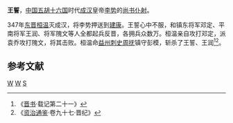 '''王誓'''{{BD|？||347年|}}，[[中国|中国]][[五胡十六国|五胡十六国]]时代[[成汉|成汉]]皇帝[[李势|李势]]的[[尚书仆射|尚书仆射]]。

347年[[东晋|东晋]][[桓温|桓温]]灭成汉，将李势押送到[[建康|建康]]。王誓心中不服，和镇东将军邓定、平南将军王润、将军隗文等人全都起兵反晋，各拥兵众数万。桓温亲自攻打邓定，派袁乔攻打隗文，将其击败。桓温命[[益州|益州]][[刺史|刺史]][[周抚|周抚]]镇守彭模，斩杀了王誓、王润<ref>《[[晋书|晋书]]·载记第二十一》</ref><ref>《[[资治通鉴|资治通鉴]]·卷九十七·晋纪》</ref>。
==参考文献==
{{reflist}}

[[Category:成汉官员|W]]
[[Category:尚书仆射|W]]
[[Category:王姓|S]]